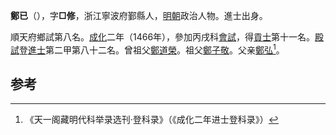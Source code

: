 '''鄭已'''（{{bd|？年||？}}），字'''□修'''，浙江寧波府鄞縣人，[[明朝|明朝]]政治人物。進士出身。

順天府鄉試第八名。[[成化|成化]]二年（1466年），參加丙戌科[[會試|會試]]，得[[貢士|貢士]]第十一名。[[殿試|殿試]]登[[進士|進士]]第二甲第八十二名。曾祖父[[鄭道榮|鄭道榮]]。祖父[[鄭子敬|鄭子敬]]。父亲[[鄭弘|鄭弘]]<ref>《天一阁藏明代科举录选刊·登科录》（《成化二年进士登科录》）</ref>。

==参考==
{{reflist}}
{{明朝人物小作品}}
{{成化二年丙戌科殿試金榜}}